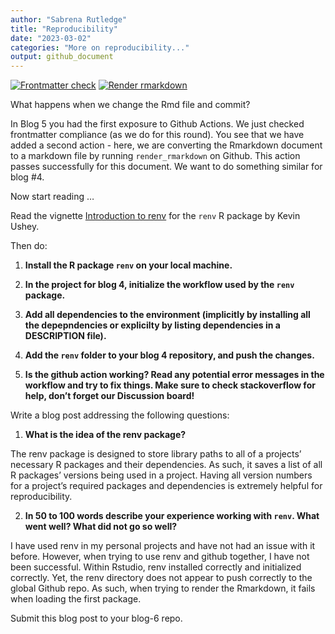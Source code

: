 ```yaml
---
author: "Sabrena Rutledge"
title: "Reproducibility"
date: "2023-03-02"
categories: "More on reproducibility..."
output: github_document
---
```


<!-- README.md is generated from README.Rmd. Please edit that file -->
<!-- badges: start -->
[![Frontmatter check](../../actions/workflows/check-yaml.yaml/badge.svg)](../../actions/workflows/check-yaml.yaml)
[![Render rmarkdown](../../actions/workflows/render-rmarkdown.yaml/badge.svg)](../../actions/workflows/render-rmarkdown.yaml)
<!-- badges: end -->

What happens when we change the Rmd file and commit?

In Blog 5 you had the first exposure to Github Actions. 
We just checked frontmatter compliance (as we do for this round).
You see that we have added a second action - here, we are converting the Rmarkdown document to a markdown file by running `render_rmarkdown` on Github. This action passes successfully for this document. We want to do something similar for blog #4.


Now start reading ...


Read the vignette [Introduction to renv](https://rstudio.github.io/renv/articles/renv.html) for the `renv` R package by Kevin Ushey.

Then do:

1. **Install the R package `renv` on your local machine.**

2. **In the project for blog 4, initialize the workflow used by the `renv` package.**

3. **Add all dependencies to the environment (implicitly by installing all the depepndencies or explicilty by listing dependencies in a DESCRIPTION file).**

4. **Add the `renv` folder to your blog 4 repository, and push the changes.**

5. **Is the github action working? Read any potential error messages in the workflow and try to fix things. Make sure to check stackoverflow for help, don't forget our Discussion board!**


Write a blog post addressing the following questions: 

1. **What is the idea of the renv package?**

The renv package is designed to store library paths to all of a projects’ necessary R packages and their dependencies.  As such, it saves a list of all R packages’ versions being used in a project. 
Having all version numbers for a project’s required packages and dependencies is extremely helpful for reproducibility.

2. **In 50 to 100 words describe your experience working with `renv`. What went well? What did not go so well?**
 
I have used renv in my personal projects and have not had an issue with it before. However, when trying to use renv and github together, I have not been successful.
Within Rstudio, renv installed correctly and initialized correctly. Yet, the renv directory does not appear to push correctly to the global Github repo. As such, when trying to render the Rmarkdown, it fails when loading the first package. 

Submit this blog post to your blog-6 repo. 

